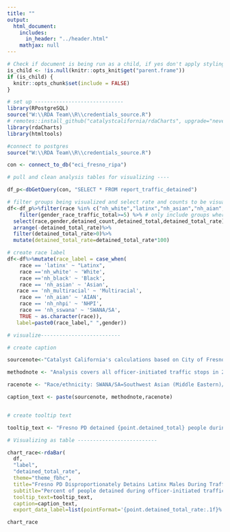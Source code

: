 ```yaml
---
title: ""
output:
  html_document:
    includes:
      in_header: "../header.html"
    mathjax: null
---
```


```r
# Check if document is being run as a child, if yes don't apply styling again
is_child <- !is.null(knitr::opts_knit$get("parent.frame"))
if (is_child) {
  knitr::opts_chunk$set(include = FALSE)
}
```

```r

# set up -----------------------------
library(RPostgreSQL)
source("W:\\RDA Team\\R\\credentials_source.R")
# remotes::install_github("catalystcalifornia/rdaCharts", upgrade="never")
library(rdaCharts)
library(htmltools) 

#connect to postgres
source("W:\\RDA Team\\R\\credentials_source.R")

con <- connect_to_db("eci_fresno_ripa")

# pull and clean analysis tables for visualizing ----

df_p<-dbGetQuery(con, "SELECT * FROM report_traffic_detained")

# filter groups being visualized and select rate and counts to be visualized
df<-df_p%>%filter(race %in% c("nh_white","latinx","nh_asian","nh_aian","nh_nhpi","nh_multiracial","nh_black","nh_sswana"))%>%
    filter(gender_race_traffic_total>=5) %>% # only include groups where at least 5 people were stopped in traffic stops
  select(race,gender,detained_count,detained_total,detained_total_rate)%>%
  arrange(-detained_total_rate)%>%
  filter(detained_total_rate>0)%>%
  mutate(detained_total_rate=detained_total_rate*100)

# create race label
df<-df%>%mutate(race_label = case_when(
    race == 'latinx' ~ "Latinx", 
    race =='nh_white' ~ 'White',
    race =='nh_black' ~ 'Black',
    race == 'nh_asian' ~ 'Asian',
   race == 'nh_multiracial' ~ 'Multiracial',
    race == 'nh_aian' ~ 'AIAN',
    race == 'nh_nhpi' ~ 'NHPI',
    race == 'nh_sswana' ~ 'SWANA/SA', 
    TRUE ~ as.character(race)),
   label=paste0(race_label," ",gender))

# visualize--------------------------

# create caption 

sourcenote<-"Catalyst California's calculations based on City of Fresno's Police Stop Data (2022), catalystcalifornia.org, 2024. "

methodnote <- "Analysis covers all officer-initiated traffic stops in 2022 that included an officer detaining a person. Genders are based on identification by officers. According to the data source, officers did not report detaining people perceived as transgender or gender nonconforming. Officers did not report detaining people perceived as American Indian/Alaska Native or Native Hawaiian/Pacific Islander alone."

racenote <- "Race/ethnicity: SWANA/SA=Southwest Asian (Middle Eastern)/North African/South Asian."

caption_text <- paste(sourcenote, methodnote,racenote)


# create tooltip text

tooltip_text <- "Fresno PD detained {point.detained_total} people during officer-initiated traffic stops. <b>{point.detained_total_rate:.1f}%</b> of these people were perceived as <b>{point.label}s</b> by officers."

# Visualizing as table --------------------------

chart_race<-rdaBar(
  df,
  "label",
  "detained_total_rate",
  theme="theme_fbhc",
  title="Fresno PD Disproportionately Detains Latinx Males During Traffic Stops",
  subtitle="Percent of people detained during officer-initiated traffic stops by perceived race and gender",
  tooltip_text=tooltip_text,
  caption=caption_text,
  export_data_label=list(pointFormat='{point.detained_total_rate:.1f}%'))

```

```r

chart_race

```
<script>
  widg = document.getElementsByClassName('html-widget'); //find widgets
  for (let i = 0; i < widg.length; i++) { //loop through
    document.getElementsByClassName('highchart')[i].style.width = '100%'; //adjust width
    document.getElementsByClassName('highchart')[i].style.height = '100%'; //adjust height
  }
</script>